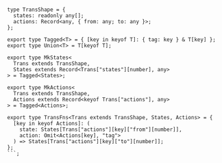 ```tsx

type TransShape = {
  states: readonly any[];
  actions: Record<any, { from: any; to: any }>;
};

export type Tagged<T> = { [key in keyof T]: { tag: key } & T[key] };
export type Union<T> = T[keyof T];

export type MkStates<
  Trans extends TransShape,
  States extends Record<Trans["states"][number], any>
> = Tagged<States>;

export type MkActions<
  Trans extends TransShape,
  Actions extends Record<keyof Trans["actions"], any>
> = Tagged<Actions>;

export type TransFns<Trans extends TransShape, States, Actions> = {
  [key in keyof Actions]: (
    state: States[Trans["actions"][key]["from"][number]],
    action: Omit<Actions[key], "tag">
  ) => States[Trans["actions"][key]["to"][number]];
};
```;
